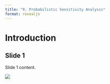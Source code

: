```yaml
---
title: "9. Probabilistic Sensitivity Analysis"
format: revealjs
---
```


# Introduction

## Slide 1

Slide 1 content.

![](media/noun-llama-3263829.png)
